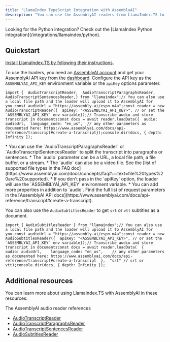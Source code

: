 ```yaml
---
title: "LlamaIndex TypeScript Integration with AssemblyAI"
description: "You can use the AssemblyAI readers from LlamaIndex.TS to transcribe audio files inside your LlamaIndex applications."
---
```


<Note>
  Looking for the Python integration? Check out the [LlamaIndex Python integration](/integrations/llamaindex/python).
</Note>

## Quickstart[​](#quickstart "Direct link to Quickstart")

[Install LlamaIndex.TS by following their instructions](https://ts.llamaindex.ai/installation).

To use the loaders, you need an [AssemblyAI account](https://www.assemblyai.com/dashboard/signup) and get your AssemblyAI API key from the [dashboard](https://www.assemblyai.com/app/account). Configure the API key as the `ASSEMBLYAI_API_KEY` environment variable or the `apiKey` options parameter.

```
import {  AudioTranscriptReader,  AudioTranscriptParagraphsReader,  AudioTranscriptSentencesReader,} from "llamaindex";// You can also use a local file path and the loader will upload it to AssemblyAI for you.const audioUrl = "https://assembly.ai/espn.m4a";const reader = new AudioTranscriptReader({  apiKey: "<ASSEMBLYAI_API_KEY>", // or set the `ASSEMBLYAI_API_KEY` env variable});// Transcribe audio and store transcript in documentsconst docs = await reader.loadData({  audio: audioUrl,  language_code: "en_us",  // any other parameters as documented here: https://www.assemblyai.com/docs/api-reference/transcript#create-a-transcript});console.dir(docs, { depth: Infinity });
```

<Info>
  * You can use the `AudioTranscriptParagraphsReader` or `AudioTranscriptSentencesReader` to split the transcript into paragraphs or sentences.
  * The `audio` parameter can be a URL, a local file path, a file buffer, or a stream.
  * The `audio` can also be a video file. See the [list of supported file types in the FAQ doc](https://www.assemblyai.com/docs/concepts/faq#:~:text=file%20types%20are%20supported).
  * If you don't pass in the `apiKey` option, the loader will use the `ASSEMBLYAI_API_KEY` environment variable.
  * You can add more properties in addition to `audio`. Find the full list of request parameters in the [AssemblyAI API docs](https://www.assemblyai.com/docs/api-reference/transcript#create-a-transcript).
</Info>

You can also use the `AudioSubtitlesReader` to get `srt` or `vtt` subtitles as a document.

```
import { AudioSubtitlesReader } from "llamaindex";// You can also use a local file path and the loader will upload it to AssemblyAI for you.const audioUrl = "https://assembly.ai/espn.m4a";const reader = new AudioSubtitlesReader({  apiKey: "<ASSEMBLYAI_API_KEY>", // or set the `ASSEMBLYAI_API_KEY` env variable});// Transcribe audio and store transcript in documentsconst docs = await reader.loadData(  {    audio: audioUrl,    language_code: "en_us",    // any other parameters as documented here: https://www.assemblyai.com/docs/api-reference/transcript#create-a-transcript  },  "srt" // srt or vtt);console.dir(docs, { depth: Infinity });
```

## Additional resources[​](#additional-resources "Direct link to Additional resources")

You can learn more about using LlamaIndex.TS with AssemblyAI in these resources:

The AssemblyAI audio reader references

* [AudioTranscriptReader](https://ts.llamaindex.ai/api/classes/AudioTranscriptReader)
* [AudioTranscriptParagraphsReader](https://ts.llamaindex.ai/api/classes/AudioTranscriptParagraphsReader)
* [AudioTranscriptSentencesReader](https://ts.llamaindex.ai/api/classes/AudioTranscriptSentencesReader)
* [AudioSubtitlesReader](https://ts.llamaindex.ai/api/classes/AudioSubtitlesReader)

